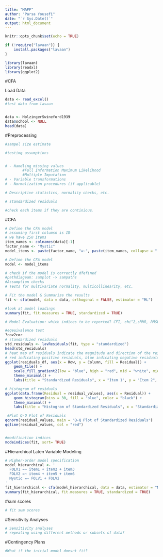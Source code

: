 ---
title: "MAPP"
author: "Parsa Yousefi"
date: "`r Sys.Date()`"
output: html_document
---

```{r setup, include=FALSE}
knitr::opts_chunk$set(echo = TRUE)

if (!require("lavaan")) {
    install.packages("lavaan")
}

library(lavaan)
library(readxl)
library(ggplot2)


```

#CFA

Load Data
```{r}
data <- read_excel()
#test data from lavaan


data <- HolzingerSwineford1939
data$school <- NULL
head(data)

```

#Preprocessing
```{r}
#sampel size estimate

#testing assumptions


# - Handling missing values
        #Full Information Maximum Likelihood
        #Multiple Imputation
# - Variable transformations
# - Normalization procedures (if applicable)

# Descriptive statistics, normality checks, etc.

# standardized residuals

#check each items if they are continious. 

```


#CFA
```{r}

# Define the CFA model
# assuming first columsn is ID
# we have 250 items
item_names <- colnames(data)[-1]
factor_name <- "Mystic"
model_items <- paste(factor_name, "=~", paste(item_names, collapse = " + "))

# Define the CFA model
model <- model_items

# check if the model is correctly dfefined
#pathdiageam: samplot -> sampaths
#Assumption checks
# Tests for multivariate normality, multicollinearity, etc.

# Fit the model & Summarize the results
fit <- cfa(model, data = data, orthogonal = FALSE, estimator = "ML")

#look at model loadings
summary(fit, fit.measures = TRUE, standardized = TRUE)

# Model Evaluation: which indices to be reported? CFI, chi^2,sRMR, RMSEA, AIC.?

#eqeuivalence test
?cov2cor
# standardized residuals
std_residuals <- lavResiduals(fit, type = "standardized")
head(std_residuals)
# heat map of residuals indicate the magnitude and direction of the residuals, 
# red indicating positive residuals, blue indicating negative residuals, and white indicating residuals close to zero.
ggplot(residuals_df, aes(x = Row, y = Column, fill = Residual)) +
    geom_tile() +
    scale_fill_gradient2(low = "blue", high = "red", mid = "white", midpoint = 0, limit = c(-3, 3)) +
    theme_minimal() +
    labs(title = "Standardized Residuals", x = "Item 1", y = "Item 2", fill = "Residual")

# histogram of residuals
ggplot(data.frame(Residual = residual_values), aes(x = Residual)) +
    geom_histogram(bins = 30, fill = "blue", color = "black") +
    theme_minimal() +
    labs(title = "Histogram of Standardized Residuals", x = "Standardized Residual", y = "Frequency")

 #Plot Q-Q Plot of Residuals
qqnorm(residual_values, main = "Q-Q Plot of Standardized Residuals")
qqline(residual_values, col = "red")


#modification indices
modeindices(fit, sort= TRUE)

```


#Hierarchical Laten Variable Modeling
```{r}
# Higher-order model specification
model_hierarchical <- '
  FOLV1 =~ item1 + item2 + item3
  FOLV2 =~ item4 + item5 + item6
  Mystic =~ FOLV1 + FOLV2
'
fit_hierarchical <- cfa(model_hierarchical, data = data, estimator = "ML")
summary(fit_hierarchical, fit.measures = TRUE, standardized = TRUE)


```
#sum scores
```{r}

# fit sum scores 


```
#Sensitivity Analyses
```{r}
# Sensitivity analyses
# repeating using different methods or subsets of data?
```

#Contingency Plans
```{r}
#What if the initial model doesnt fit?


```
